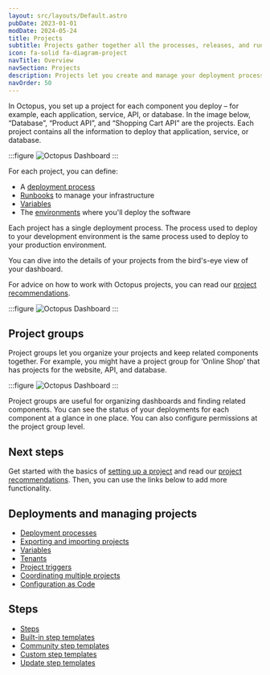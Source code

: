 ```yaml
---
layout: src/layouts/Default.astro
pubDate: 2023-01-01
modDate: 2024-05-24
title: Projects
subtitle: Projects gather together all the processes, releases, and runbooks for an application or service.
icon: fa-solid fa-diagram-project
navTitle: Overview
navSection: Projects
description: Projects let you create and manage your deployment processes, releases, and operations processes.
navOrder: 50
---
```

In Octopus, you set up a project for each component you deploy – for example, each application, service, API, or database. In the image below, “Database”, “Product API”, and “Shopping Cart API” are the projects. Each project contains all the information to deploy that application, service, or database.

:::figure
![Octopus Dashboard](/docs/img/getting-started/dashboard.png)
:::

For each project, you can define:
- A [deployment process](/docs/projects/deployment-process)
- [Runbooks](/docs/runbooks) to manage your infrastructure
- [Variables](/docs/projects/variables/)
- The [environments](/docs/infrastructure/environments) where you'll deploy the software

Each project has a single deployment process. The process used to deploy to your development environment is the same process used to deploy to your production environment. 

You can dive into the details of your projects from the bird's-eye view of your dashboard.

For advice on how to work with Octopus projects, you can read our [project recommendations](/docs/projects/recommendations). 

:::figure
![Octopus Dashboard](/docs/img/projects/octopus-projects-list.png)
:::

## Project groups
Project groups let you organize your projects and keep related components together. For example, you might have a project group for ‘Online Shop’ that has projects for the website, API, and database.

:::figure
![Octopus Dashboard](/docs/img/projects/octopus-project-group.png)
:::

Project groups are useful for organizing dashboards and finding related components. You can see the status of your deployments for each component at a glance in one place. You can also configure permissions at the project group level.

## Next steps
Get started with the basics of [setting up a project](/docs/projects/setting-up-projects) and read our [project recommendations](/docs/projects/recommendations). Then, you can use the links below to add more functionality. 

## Deployments and managing projects
- [Deployment processes](/docs/projects/deployment-process)
- [Exporting and importing projects](/docs/projects/export-import)
- [Variables](/docs/projects/variables)
- [Tenants](/docs/projects/tenants)
- [Project triggers](/docs/projects/project-triggers)
- [Coordinating multiple projects](/docs/projects/coordinating-multiple-projects)
- [Configuration as Code](/docs/projects/version-control)

## Steps
- [Steps](/docs/projects/steps)
- [Built-in step templates](/docs/projects/built-in-step-templates)
- [Community step templates](/docs/projects/community-step-templates)
- [Custom step templates](/docs/projects/custom-step-templates)
- [Update step templates](/docs/projects/updating-step-templates)